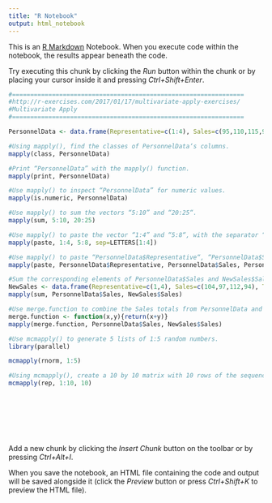 ```yaml
---
title: "R Notebook"
output: html_notebook
---
```


This is an [R Markdown](http://rmarkdown.rstudio.com) Notebook. When you execute code within the notebook, the results appear beneath the code. 

Try executing this chunk by clicking the *Run* button within the chunk or by placing your cursor inside it and pressing *Ctrl+Shift+Enter*. 

```r
#================================================================
#http://r-exercises.com/2017/01/17/multivariate-apply-exercises/
#Multivariate Apply
#================================================================

PersonnelData <- data.frame(Representative=c(1:4), Sales=c(95,110,115,90), Territory=c(1:4))

#Using mapply(), find the classes of PersonnelData‘s columns.
mapply(class, PersonnelData)

#Print “PersonnelData” with the mapply() function.
mapply(print, PersonnelData)

#Use mapply() to inspect “PersonnelData” for numeric values.
mapply(is.numeric, PersonnelData)

#Use mapply() to sum the vectors “5:10” and “20:25“.
mapply(sum, 5:10, 20:25)

#Use mapply() to paste the vector “1:4” and “5:8“, with the separator “LETTERS[1:4]“.
mapply(paste, 1:4, 5:8, sep=LETTERS[1:4])

#Use mapply() to paste “PersonnelData$Representative“, “PersonnelData$Sales“, and “PersonnelData$Territory“, with the “MoreArgs=” argument of “list(sep="-")“.
mapply(paste, PersonnelData$Representative, PersonnelData$Sales, PersonnelData$Territory, MoreArgs = list(sep="-"))

#Sum the corresponding elements of PersonnelData$Sales and NewSales$Sales.
NewSales <- data.frame(Representative=c(1,4), Sales=c(104,97,112,94), Territory=c(1,4))
mapply(sum, PersonnelData$Sales, NewSales$Sales)

#Use merge.function to combine the Sales totals from PersonnelData and NewSales.
merge.function <- function(x,y){return(x+y)}
mapply(merge.function, PersonnelData$Sales, NewSales$Sales)

#Use mcmapply() to generate 5 lists of 1:5 random numbers.
library(parallel)

mcmapply(rnorm, 1:5)

#Using mcmapply(), create a 10 by 10 matrix with 10 rows of the sequence 1:10:
mcmapply(rep, 1:10, 10)









```

Add a new chunk by clicking the *Insert Chunk* button on the toolbar or by pressing *Ctrl+Alt+I*.

When you save the notebook, an HTML file containing the code and output will be saved alongside it (click the *Preview* button or press *Ctrl+Shift+K* to preview the HTML file).
